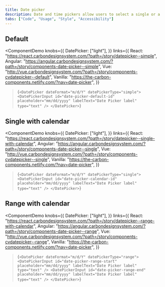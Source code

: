 ```yaml
---
title: Date picker
description: Date and time pickers allow users to select a single or a range of dates and times.
tabs: ["Code", "Usage", "Style", "Accessibility"]
---
```


## Default

<ComponentDemo
  knobs={{
    DatePicker: ["light"],
  }}
  links={{
    React:
      "https://react.carbondesignsystem.com/?path=/story/datepicker--simple",
    Angular:
      "https://angular.carbondesignsystem.com/?path=/story/components-date-picker--simple",
    Vue:
      "http://vue.carbondesignsystem.com/?path=/story/components-cvdatepicker--default",
    Vanilla: "https://the-carbon-components.netlify.com/?nav=date-picker",
  }}
>{`<DatePicker dateFormat="m/d/Y" datePickerType="simple">
  <DatePickerInput
    id="date-picker-default-id"
    placeholder="mm/dd/yyyy"
    labelText="Date Picker label"
    type="text"
  />
</DatePicker>`}</ComponentDemo>

## Single with calendar

<ComponentDemo
  knobs={{
    DatePicker: ["light"],
  }}
  links={{
    React:
      "https://react.carbondesignsystem.com/?path=/story/datepicker--single-with-calendar",
    Angular:
      "https://angular.carbondesignsystem.com/?path=/story/components-date-picker--single",
    Vue:
      "http://vue.carbondesignsystem.com/?path=/story/components-cvdatepicker--single",
    Vanilla: "https://the-carbon-components.netlify.com/?nav=date-picker",
  }}
>{`<DatePicker dateFormat="m/d/Y" datePickerType="single">
  <DatePickerInput
    id="date-picker-calendar-id"
    placeholder="mm/dd/yyyy"
    labelText="Date Picker label"
    type="text"
  />
</DatePicker>`}</ComponentDemo>

## Range with calendar

<ComponentDemo
  knobs={{
    DatePicker: ["light"],
  }}
  links={{
    React:
      "https://react.carbondesignsystem.com/?path=/story/datepicker--range-with-calendar",
    Angular:
      "https://angular.carbondesignsystem.com/?path=/story/components-date-picker--range",
    Vue:
      "http://vue.carbondesignsystem.com/?path=/story/components-cvdatepicker--range",
    Vanilla: "https://the-carbon-components.netlify.com/?nav=date-picker",
  }}
>{`<DatePicker dateFormat="m/d/Y" datePickerType="range">
  <DatePickerInput
    id="date-picker-range-start"
    placeholder="mm/dd/yyyy"
    labelText="Date Picker label"
    type="text"
  />
  <DatePickerInput
    id="date-picker-range-end"
    placeholder="mm/dd/yyyy"
    labelText="Date Picker label"
    type="text"
  />
</DatePicker>`}</ComponentDemo>
